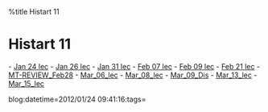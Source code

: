 %title Histart 11


=Histart 11=

- [[Jan 24 lec]]
- [[Jan 26 lec]]
- [[Jan 31 lec]]
- [[Feb 07 lec]]
- [[Feb 09 lec]]
- [[Feb 21 lec]]
- [[MT-REVIEW_Feb28]]
- [[Mar_06_lec]]
- [[Mar_08_lec]]
- [[Mar_09_Dis]]
- [[Mar_13_lec]]
- [[Mar_15_lec]]

blog:datetime=2012/01/24 09:41:16:tags=

